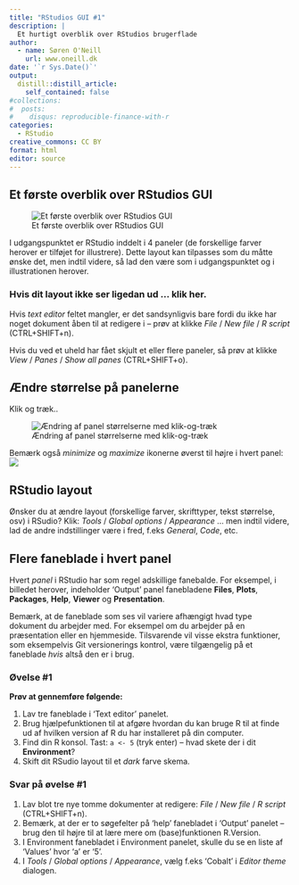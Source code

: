 ```yaml
---
title: "RStudios GUI #1"
description: |
  Et hurtigt overblik over RStudios brugerflade
author:
  - name: Søren O'Neill
    url: www.oneill.dk
date: '`r Sys.Date()`'
output:
  distill::distill_article:
    self_contained: false
#collections:
#  posts:
#    disqus: reproducible-finance-with-r
categories:
  - RStudio
creative_commons: CC BY
format: html
editor: source
---
```


## Et første overblik over RStudios GUI

![Et første overblik over RStudios GUI](gfx/rstudio_panels.png)

I udgangspunktet er RStudio inddelt i 4 paneler (de forskellige farver herover er tilføjet for illustrere). Dette layout kan tilpasses som du måtte ønske det, men indtil videre, så lad den være som i udgangspunktet og i illustrationen herover.

::: {.callout-caution collapse="true"}

### Hvis dit layout ikke ser ligedan ud ... klik her.

Hvis _text editor_ feltet mangler, er det sandsynligvis bare fordi du ikke har noget dokument åben til at redigere i -- prøv at klikke _File_ / _New file_ / _R script_ (CTRL+SHIFT+n).

Hvis du ved et uheld har fået skjult et eller flere paneler, så prøv at klikke _View_ / _Panes_ / _Show all panes_ (CTRL+SHIFT+o).

:::

## Ændre størrelse på panelerne

Klik og træk..

![Ændring af panel størrelserne med klik-og-træk](gfx/rstudio_pane_resizing.gif)

Bemærk også _minimize_ og _maximize_ ikonerne øverst til højre i hvert panel: 
![](gfx/pane_min_max.png)

## RStudio layout

Ønsker du at ændre layout (forskellige farver, skrifttyper, tekst størrelse, osv) i RSudio? Klik: _Tools_ / _Global options_ / _Appearance_ ... men indtil videre, lad de andre indstillinger være i fred, f.eks _General_, _Code_, etc.

## Flere faneblade i hvert panel

Hvert _panel_ i RStudio har som regel adskillige fanebalde. For eksempel, i billedet herover, indeholder 'Output' panel fanebladene **Files**, **Plots**, **Packages**, **Help**, **Viewer** og **Presentation**.

Bemærk, at de faneblade som ses vil variere afhængigt hvad type dokument du arbejder med. For eksempel om du arbejder på en præsentation eller en hjemmeside. Tilsvarende vil visse ekstra funktioner, som eksempelvis Git versionerings kontrol, være tilgængelig på et faneblade _hvis_ altså den er i brug. 

:::{.callout-note collapse=true}

### Øvelse #1

**Prøv at gennemføre følgende:**

1. Lav tre faneblade i 'Text editor' panelet.
2. Brug hjælpefunktionen til at afgøre hvordan du kan bruge R til at finde ud af hvilken version af R du har installeret på din computer.
3. Find din R konsol. Tast: `a <- 5` (tryk enter) -- hvad skete der i dit **Environment**?
4. Skift dit RSudio layout til et _dark_ farve skema.

:::

:::{.callout-note collapse=true}

### Svar på øvelse #1

1. Lav blot tre nye tomme dokumenter at redigere: _File_ / _New file_ / _R script_ (CTRL+SHIFT+n).
2. Bemærk, at der er to søgefelter på 'help' fanebladet i 'Output' panelet -- brug den til højre til at lære mere om (base)funktionen R.Version.
3. I Environment fanebladet i Environment panelet, skulle du se en liste af 'Values' hvor 'a' er '5'.
4. I _Tools_ / _Global options_ / _Appearance_, vælg f.eks 'Cobalt' i _Editor theme_ dialogen.

:::

<script src="https://giscus.app/client.js"
        data-repo="sorenoneill/r4phd"
        data-repo-id="R_kgDOJ9etDQ"
        data-category="Announcements"
        data-category-id="DIC_kwDOJ9etDc4CYApF"
        data-mapping="pathname"
        data-strict="0"
        data-reactions-enabled="0"
        data-emit-metadata="0"
        data-input-position="bottom"
        data-theme="cobalt"
        data-lang="en"
        crossorigin="anonymous"
        async>
</script>